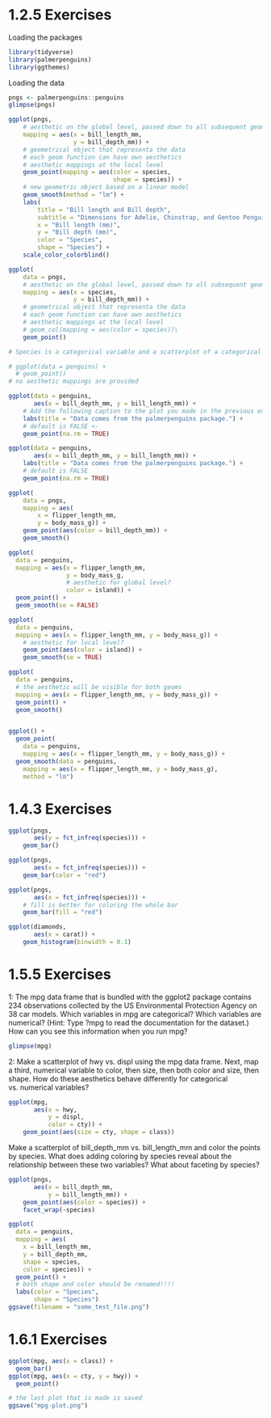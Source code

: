 # 1.2.5 Exercises

Loading the packages

```r
library(tidyverse)
library(palmerpenguins)
library(ggthemes)
```

Loading the data

```r
pngs <- palmerpenguins::penguins
glimpse(pngs)
```

```r

ggplot(pngs,
    # aesthetic on the global level, passed down to all subsequent geom layers
    mapping = aes(x = bill_length_mm, 
                  y = bill_depth_mm)) +
    # geometrical object that representa the data
    # each geom function can have own aesthetics
    # aesthetic mappings at the local level
    geom_point(mapping = aes(color = species,  
                             shape = species)) + 
    # new geometric object based on a linear model
    geom_smooth(method = "lm") +
    labs(
        title = "Bill length and Bill depth",
        subtitle = "Dimensions for Adelie, Chinstrap, and Gentoo Penguins",
        x = "Bill length (mm)", 
        y = "Bill depth (mm)",
        color = "Species", 
        shape = "Species") +
    scale_color_colorblind()
```

```r
ggplot(
    data = pngs,
    # aesthetic on the global level, passed down to all subsequent geom layers
    mapping = aes(x = species, 
                  y = bill_depth_mm)) +
    # geometrical object that representa the data
    # each geom function can have own aesthetics
    # aesthetic mappings at the local level
    # geom_col(mapping = aes(color = species))\
    geom_point()

# Species is a categorical variable and a scatterplot of a categorical variable is not that useful 
```

```r
# ggplot(data = penguins) + 
  # geom_point()
# no aesthetic mappings are provided
```

```r
ggplot(data = penguins,
       aes(x = bill_depth_mm, y = bill_length_mm)) + 
    # Add the following caption to the plot you made in the previous exercise: Hint: Take a look at the documentation for labs()
    labs(title = "Data comes from the palmerpenguins package.") +
    # default is FALSE <- 
    geom_point(na.rm = TRUE)


```

```r
ggplot(data = penguins,
       aes(x = bill_depth_mm, y = bill_length_mm)) + 
    labs(title = "Data comes from the palmerpenguins package.") +
    # default is FALSE
    geom_point(na.rm = TRUE)
```

```r
ggplot(
    data = pngs,
    mapping = aes(
        x = flipper_length_mm, 
        y = body_mass_g)) +
    geom_point(aes(color = bill_depth_mm)) +
    geom_smooth()
```

```r
ggplot(
  data = penguins,
  mapping = aes(x = flipper_length_mm, 
                y = body_mass_g,
                # aesthetic for global level?
                color = island)) +
  geom_point() +
  geom_smooth(se = FALSE)

ggplot(
  data = penguins,
  mapping = aes(x = flipper_length_mm, y = body_mass_g)) +
    # aesthetic for local level?
    geom_point(aes(color = island)) +
    geom_smooth(se = TRUE)
```

```r
ggplot(
  data = penguins,
  # the aesthetic will be visible for both geoms
  mapping = aes(x = flipper_length_mm, y = body_mass_g)) +
  geom_point() +
  geom_smooth()


ggplot() +
  geom_point(
    data = penguins,
    mapping = aes(x = flipper_length_mm, y = body_mass_g)) +
  geom_smooth(data = penguins,
    mapping = aes(x = flipper_length_mm, y = body_mass_g),
    method = "lm")
```

# 1.4.3 Exercises

```r
ggplot(pngs, 
       aes(y = fct_infreq(species))) +
    geom_bar()
```


```r
ggplot(pngs,
       aes(x = fct_infreq(species))) +
    geom_bar(color = "red")

ggplot(pngs, 
       aes(x = fct_infreq(species))) +
    # fill is better for coloring the whole bar
    geom_bar(fill = "red")
```

```r

ggplot(diamonds,
       aes(x = carat)) +
    geom_histogram(binwidth = 0.1)

```

# 1.5.5 Exercises

1: The mpg data frame that is bundled with the ggplot2 package contains 234 observations collected by the US Environmental Protection Agency on 38 car models. Which variables in mpg are categorical? Which variables are numerical? (Hint: Type ?mpg to read the documentation for the dataset.) How can you see this information when you run mpg?

```r
glimpse(mpg)
```

2: Make a scatterplot of hwy vs. displ using the mpg data frame. Next, map a third, numerical variable to color, then size, then both color and size, then shape. How do these aesthetics behave differently for categorical vs. numerical variables?

```r
ggplot(mpg, 
       aes(x = hwy,
           y = displ,
           color = cty)) +
    geom_point(aes(size = cty, shape = class))
```


Make a scatterplot of bill_depth_mm vs. bill_length_mm and color the points by species. What does adding coloring by species reveal about the relationship between these two variables? What about faceting by species?

```r
ggplot(pngs, 
       aes(x = bill_depth_mm,
           y = bill_length_mm)) +
    geom_point(aes(color = species)) +
    facet_wrap(~species)
```

```r
ggplot(
  data = penguins,
  mapping = aes(
    x = bill_length_mm, 
    y = bill_depth_mm, 
    shape = species,
    color = species)) +
  geom_point() +
  # both shape and color should be renamed!!!!
  labs(color = "Species",
       shape = "Species")
ggsave(filename = "some_test_file.png")
```

# 1.6.1 Exercises

```r
ggplot(mpg, aes(x = class)) +
  geom_bar()
ggplot(mpg, aes(x = cty, y = hwy)) +
  geom_point()

# the last plot that is made is saved
ggsave("mpg-plot.png")
```

```r

```


